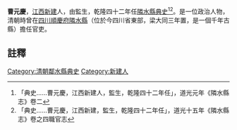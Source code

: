 
{{vfd|沒有足夠的可靠資料來源能夠讓這個條目符合[[Wikipedia:關注度|Wikipedia:關注度]]中的標準|date=2022/06/27}}
{{明清人物信息框
| 姓名 =曹元慶
| 最高職務 = [[四川|四川]][[隣水縣|隣水縣]][[典史|典史]]
| 國家 = 大清
| 籍貫 = [[江西|江西]][[新建|新建]]
| 字號 =
| 出生日期 = ？年？月？日
| 逝世日期 = ？年？月？日
| 墓葬 = 
| 配偶 =  
| 親屬 = 曾祖、祖、父，母
| 出身 =監生 
| 著作 =  
*
}}
'''曹元慶'''{{BD|？年||？年||}}，[[江西|江西]][[新建|新建]]人，由監生，乾隆四十二年任[[隣水縣|隣水縣]][[典史|典史]]<ref>「典史……曹元慶，江西新建人，監生，乾隆四十二年任」，道光元年《隣水縣志》卷二</ref><ref>「典史……曹元慶，江西新建，監生，乾隆四十二年任」，道光十五年《隣水縣志》卷之四職官志</ref>。是一位政治人物，清朝時曾在[[四川|四川]][[順慶府|順慶府]][[隣水縣|隣水縣]]（位於今四川省東部，梁大同三年置，是一個千年古縣）擔任官吏。
==註釋==
{{reflist}}
{{清朝人物小作品}}
[[Category:清朝鄰水縣典史|Category:清朝鄰水縣典史]]
[[Category:新建人|Category:新建人]]